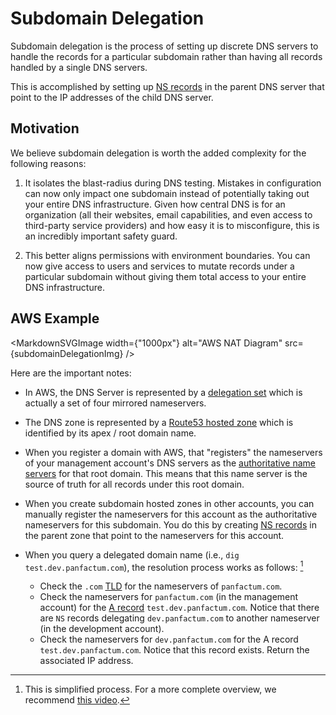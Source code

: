 
# Subdomain Delegation

Subdomain delegation is the process of setting up discrete DNS servers to handle the records for a
particular subdomain rather than having all records handled by a single DNS servers.

This is accomplished by setting up [NS records](https://www.cloudflare.com/learning/dns/dns-records/dns-ns-record/)
in the parent DNS server that point to the IP addresses of the child DNS server.

## Motivation

We believe subdomain delegation is worth the added complexity for the following reasons:

1. It isolates the blast-radius during DNS testing. Mistakes in configuration can now only impact one subdomain
instead of potentially taking out your entire DNS infrastructure. Given how central DNS is for an organization
(all their websites, email capabilities, and even access to third-party service providers) and how easy it is
to misconfigure, this is an incredibly important safety guard.

2. This better aligns permissions with environment boundaries. You can now give access to users and services
to mutate records under a particular subdomain without giving them total access to your entire DNS infrastructure.

## AWS Example

<MarkdownSVGImage width={"1000px"} alt="AWS NAT Diagram" src={subdomainDelegationImg} />

Here are the important notes:

- In AWS, the DNS Server is represented by a [delegation set](https://docs.aws.amazon.com/Route53/latest/DeveloperGuide/route-53-concepts.html#route-53-concepts-reusable-delegation-set)
which is actually a set of four mirrored nameservers.

- The DNS zone is represented by a [Route53 hosted zone](https://docs.aws.amazon.com/Route53/latest/DeveloperGuide/hosted-zones-working-with.html)
which is identified by its apex / root domain name.

- When you register a domain with AWS, that "registers" the nameservers of your management account's DNS servers as
the [authoritative name servers](https://en.wikipedia.org/wiki/Name_server) for that root domain. This means
that this name server is the source of truth for all records under this root domain.

- When you create subdomain hosted zones in other accounts, you can manually register the nameservers for this account
as the authoritative nameservers for this subdomain. You do this by creating [NS records](https://www.cloudflare.com/learning/dns/dns-records/dns-ns-record/)
in the parent zone that point to the nameservers for this account.

- When you query a delegated domain name (i.e., `dig test.dev.panfactum.com`), the resolution process works as follows: [^1]

    - Check the `.com` [TLD](https://en.wikipedia.org/wiki/Top-level_domain) for the nameservers of `panfactum.com`.
    - Check the nameservers for `panfactum.com` (in the management account) for the [A record](https://www.cloudflare.com/learning/dns/dns-records/dns-a-record/) `test.dev.panfactum.com`. Notice that there are
    `NS` records delegating `dev.panfactum.com` to another nameserver (in the development account).
    - Check the nameservers for `dev.panfactum.com` for the A record `test.dev.panfactum.com`. Notice that this record exists. Return the associated IP address.


[^1]: This is simplified process. For a more complete overview, we recommend [this video](https://www.youtube.com/watch?v=g6R9gRWIIK8).
